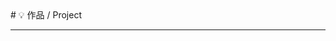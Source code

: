 
<BaseLayout title="Project">
  <BaseCard title="Project">
  # 💡 作品 / Project

---

  </BaseCard>
  <ProjectCard
    title="NFLS 论坛"
    desc="一个专门为NFLSer们搭建的论坛"
    image=""
    url="http://nflser.top"
    target="_self"
  />
  <br />
</BaseLayout>
<ProjectJS />
